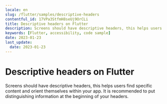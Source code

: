 ```yaml
---
locale: en
slug: /flutter/samples/descriptive-headers
contentful_id: 17VPa3StfmH8seUj9OrCLi
title: Descriptive headers on Flutter
description: Screens should have descriptive headers, this helps users find specific content and orient themselves within your app.
keywords: [Flutter, accessibility, code sample]
date: 2023-01-23
last_update:
  date: 2023-01-23
---
```


# Descriptive headers on Flutter

Screens should have descriptive headers, this helps users find specific content and orient themselves within your app. It is recommended to put distinguishing information at the beginning of your headers.

<CodeSample id="screen-headers" framework="flutter" locale="en"/>
